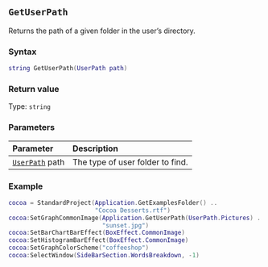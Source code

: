 ::: {.minipage data-latex="{\textwidth}"}
## `GetUserPath`

Returns the path of a given folder\index{file paths!user folders} in the user's directory.

### Syntax {-}

``` .lua
string GetUserPath(UserPath path)
```

### Return value {-}

Type: `string`

### Parameters {-}

**Parameter** | **Description**
| :-- | :-- |
| [`UserPath`](#userpath) path | The type of user folder to find. |

### Example {-}

``` .lua
cocoa = StandardProject(Application.GetExamplesFolder() ..
                        "Cocoa Desserts.rtf")
cocoa:SetGraphCommonImage(Application.GetUserPath(UserPath.Pictures) ..
                          "sunset.jpg")
cocoa:SetBarChartBarEffect(BoxEffect.CommonImage)
cocoa:SetHistogramBarEffect(BoxEffect.CommonImage)
cocoa:SetGraphColorScheme("coffeeshop")
cocoa:SelectWindow(SideBarSection.WordsBreakdown, -1)
```
:::

